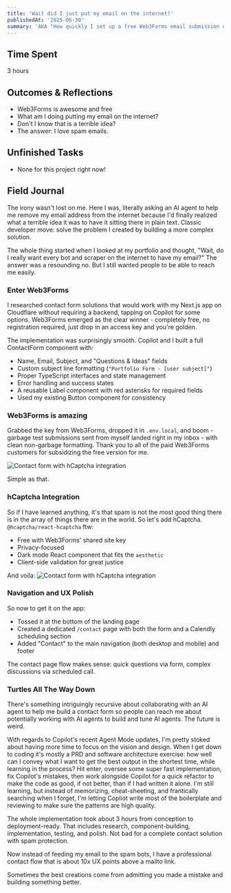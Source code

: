 ```yaml
---
title: 'Wait did I just put my email on the internet?'
publishedAt: '2025-06-30'
summary: 'AKA "How quickly I set up a free Web3Forms email submission on my portfolio"'
---
```


## Time Spent

3 hours

## Outcomes & Reflections

- Web3Forms is awesome and free
- What am I doing putting my email on the internet?
- Don't I know that is a terrible idea?
- The answer: I love spam emails.

## Unfinished Tasks

- None for this project right now!

## Field Journal

The irony wasn't lost on me. Here I was, literally asking an AI agent to help me remove my email address from the internet because I'd finally realized what a terrible idea it was to have it sitting there in plain text. Classic developer move: solve the problem I created by building a more complex solution.

The whole thing started when I looked at my portfolio and thought, "Wait, do I really want every bot and scraper on the internet to have my email?" The answer was a resounding no. But I still wanted people to be able to reach me easily.

### Enter Web3Forms

I researched contact form solutions that would work with my Next.js app on Cloudflare without requiring a backend, tapping on Copilot for some options. Web3Forms emerged as the clear winner - completely free, no registration required, just drop in an access key and you're golden.

The implementation was surprisingly smooth. Copilot and I built a full ContactForm component with:
- Name, Email, Subject, and "Questions & Ideas" fields
- Custom subject line formatting (`"Portfolio Form - [user subject]"`)
- Proper TypeScript interfaces and state management
- Error handling and success states
- A reusable Label component with red asterisks for required fields
- Used my existing Button component for consistency

### Web3Forms is amazing
Grabbed the key from Web3Forms, dropped it in `.env.local`, and boom - garbage test submissions sent from myself landed right in my inbox - with clean non-garbage formatting. Thank you to all of the paid Web3Forms customers for subsidizing the free version for me.

![Contact form with hCaptcha integration](/images/blogs/form-submit-code.png)

Simple as that.

### hCaptcha Integration

So if I have learned anything, it's that spam is not the most good thing there is in the array of things there are in the world. So let's add hCaptcha. `@hcaptcha/react-hcaptcha` ftw:
- Free with Web3Forms' shared site key
- Privacy-focused
- Dark mode React component that fits the `aesthetic`
- Client-side validation for great justice

And voila:
![Contact form with hCaptcha integration](/images/blogs/submit-form.png)

### Navigation and UX Polish

So now to get it on the app:
- Tossed it at the bottom of the landing page
- Created a dedicated `/contact` page with both the form and a Calendly scheduling section
- Added "Contact" to the main navigation (both desktop and mobile) and footer

The contact page flow makes sense: quick questions via form, complex discussions via scheduled call.

### Turtles All The Way Down

There's something intriguingly recursive about collaborating with an AI agent to help me build a contact form so people can reach me about potentially working with AI agents to build and tune AI agents. The future is weird. 

With regards to Copilot's recent Agent Mode updates, I'm pretty stoked about having more time to focus on the vision and design. When I get down to coding it's mostly a PRD and software architecture exercise: how well can I convey what I want to get the best output in the shortest time, while learning in the process? Hit enter, oversee some super fast implementation, fix Copilot's mistakes, then work alongside Copilot for a quick refactor to make the code as good, if not better, than if I had written it alone. I'm still learning, but instead of memorizing, cheat-sheeting, and frantically searching when I forget, I'm letting Copliot write most of the boilerplate and reviewing to make sure the patterns are high quality.

The whole implementation took about 3 hours from conception to deployment-ready. That includes research, component-building, implementation, testing, and polish. Not bad for a complete contact solution with spam protection.

Now instead of feeding my email to the spam bots, I have a professional contact flow that is about 10x UX points above a mailto link.

Sometimes the best creations come from admitting you made a mistake and building something better.

